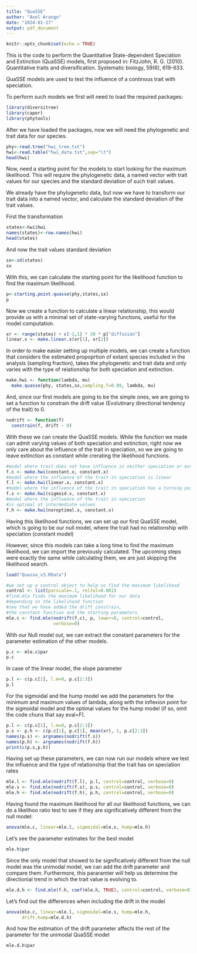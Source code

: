 ```yaml
---
title: "QuaSSE"
author: "Axel Arango"
date: "2024-01-17"
output: pdf_document
---
```


```r
knitr::opts_chunk$set(echo = TRUE)
```

This is the code to perform the Quantitative State-dependent Speciation and Extinction (QuaSSE) models, first proposed in: FitzJohn, R. G. (2010). Quantitative traits and diversification. Systematic biology, 59(6), 619-633.


QuaSSE models are used to test the influence of a continous trait with speciation.

To perform such models we first will need to load the required packages:

```r
library(diversitree)
library(caper)
library(phytools)
```

After we have loaded the packages, now we will need the phylogenetic and trait data for our species.

```r
phy<-read.tree("hwi_tree.txt")
hwi<-read.table("hwi_data.txt",sep="\t")
head(hwi)
```

Now, need a starting point for the models to start looking for the maximum likelihood. This will require the phylogenetic data, a named vector with trait values for our species and the standard deviation of such trait values.

We already have the phylogenetic data, but now we have to transform our trait data into a named vector, and calculate the standard deviation of the trait values.

First the transformation

```r
states<-hwi$hwi
names(states)<-row.names(hwi)
head(states)
```

And now the trait values standard deviation

```r
sx<-sd(states)
sx
```

With this, we can calculate the starting point for the likelihood function to find the maximum likelihood.

```r
p<-starting.point.quasse(phy,states,sx)
p
```

Now we create a function to calculate a linear relationship, this would provide us with a  minimal set of state-varying functions, useful for the model computation.

```r
xr <- range(states) + c(-1,1) * 20 * p["diffusion"]
linear.x <- make.linear.x(xr[1], xr[2])
```

In order to make easier setting up multiple models, we can create a function that considers the estimated propoprtion of extant species included in the analysis (sampling fraction), takes the phylogenetic and trait data and only varies with the type of relationship for both speciation and extinction.

```r
make.hwi <- function(lambda, mu)
  make.quasse(phy, states,sx,sampling.f=0.89, lambda, mu)
```

And, since our first models are going to be the simple ones, we are going to set a function to constrain the drift value (Evolutinary directional tendency of the trait) to 0.

```r
nodrift <- function(f)
  constrain(f, drift ~ 0)
```

With these we can create the QuaSSE models. While the function we made can admit varying values of both speciation and extinction, right now we only care about the influence of the trait in speciation, so we are going to leave extinction as constant while crerating the likelihood functions.

```r
#model where trait does not have influence in neither speciation or extinction
f.c <- make.hwi(constant.x, constant.x)
#model where the influence of the trait in speciation is linear
f.l <- make.hwi(linear.x, constant.x)
#model where the influence of the trait in speciation has a turning point
f.s <- make.hwi(sigmoid.x, constant.x)
#model where the influence of the trait in speciation 
#is optimal at intermediate values
f.h <- make.hwi(noroptimal.x, constant.x)
```

Having this likelihood functions, we can set up our first QuaSSE model, which is going to be our null model, where the trait had no relationship with speciation (constant model)

However, since this models can take a long time to find the maximum likelihood, we can import the previously calculated. The upcoming steps were exactly the same while calculating them, we are just skipping the likelihood search.
```r
load("Quasse_v3.RData")
```

```r
#we set up a control object to help us find the maximum likelihood
control <- list(parscale=.1, reltol=0.001)
#find.mle finds the maximum likelihood for our data 
#depending on the likelihood function
#see that we have added the drift constrain, 
#the constant function and the starting parameters
mle.c <- find.mle(nodrift(f.c), p, lower=0, control=control,
                  verbose=0)
```

With our Null model out, we can extract the constant parameters for the parameter estimation of the other models.

```r
p.c <- mle.c$par
p.c
```

In case of the linear model, the slope parameter

```r
p.l <- c(p.c[1], l.m=0, p.c[2:3])
p.l
```

For the sigmoidal and the hump model we add the parameters for the minimum and maximum values of lambda, along with the inflexion point for the sigmoidal model and the optimal values for the hump model (if so, omit the code chuns that say eval=F).

```r
p.l <- c(p.c[1], l.m=0, p.c[2:3])
p.s <- p.h <- c(p.c[1], p.c[1], mean(xr), 1, p.c[2:3])
names(p.s) <- argnames(nodrift(f.s))
names(p.h) <- argnames(nodrift(f.h))
print(c(p.s,p.h))
```

Having set up these parameters, we can now run our models where we test the influence and the type of relationship that the trait has on speciation rates


```r
mle.l <- find.mle(nodrift(f.l), p.l, control=control, verbose=0)
mle.s <- find.mle(nodrift(f.s), p.s, control=control, verbose=0)
mle.h <- find.mle(nodrift(f.h), p.h, control=control, verbose=0)
```

Having found the maximum likelihood for all our likelihood functions, we can do a likelihoo ratio test to see if they are significatively different from the null model:

```r
anova(mle.c, linear=mle.l, sigmoidal=mle.s, hump=mle.h)
```

Let's see the parameter estimates for the best model

```r
mle.h$par
```

Since the only model that showed to be significatively different from the null model was the unimodal model, we can add the drift parameter and compare them. Furthermore, this pararamter will help us determine the directionial trend in which the trait value is evolving to.

```r
mle.d.h <- find.mle(f.h, coef(mle.h, TRUE), control=control, verbose=0)
```

Let's find out the differences when including the drift in the model

```r

anova(mle.c, linear=mle.l, sigmoidal=mle.s, hump=mle.h,
      drift.hump=mle.d.h)
```

And how the estimation of the drift parameter affects the rest of the parameter for the unimodal QuaSSE model

```r

mle.d.h$par
```
